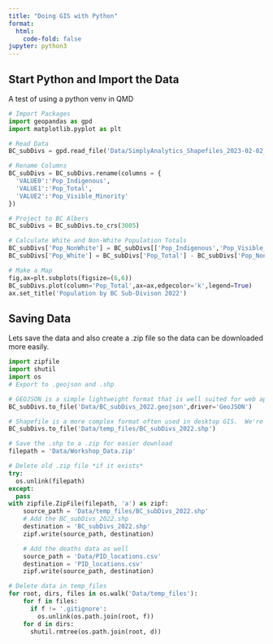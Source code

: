 ```yaml
---
title: "Doing GIS with Python"
format:
  html:
    code-fold: false
jupyter: python3
---
```


## Start Python and Import the Data

A test of using a python venv in QMD



```python
# Import Packages
import geopandas as gpd
import matplotlib.pyplot as plt

# Read Data
BC_subDivs = gpd.read_file('Data/SimplyAnalytics_Shapefiles_2023-02-02_23_07_59_7fa10dab487cee919a8d7e30ddf85ff3.shp')

# Rename Columns
BC_subDivs = BC_subDivs.rename(columns = {
  'VALUE0':'Pop_Indigenous',
  'VALUE1':'Pop_Total',
  'VALUE2':'Pop_Visible_Minority'
})

# Project to BC Albers
BC_subDivs = BC_subDivs.to_crs(3005)

# Calculate White and Non-White Population Totals
BC_subDivs['Pop_NonWhite'] = BC_subDivs[['Pop_Indigenous','Pop_Visible_Minority']].sum(axis=1)
BC_subDivs['Pop_White'] = BC_subDivs['Pop_Total'] - BC_subDivs['Pop_NonWhite']

# Make a Map
fig,ax=plt.subplots(figsize=(6,6))
BC_subDivs.plot(column='Pop_Total',ax=ax,edgecolor='k',legend=True)
ax.set_title('Population by BC Sub-Divison 2022')

```

## Saving Data

Lets save the data and also create a .zip file so the data can be downloaded more easily.

```python
import zipfile
import shutil
import os
# Export to .geojson and .shp

# GEOJSON is a simple lightweight format that is well suited for web applications
BC_subDivs.to_file('Data/BC_subDivs_2022.geojson',driver='GeoJSON')

# Shapefile is a more complex format often used in desktop GIS.  We're saving to a temp folder because we will then zip the data for easier download
BC_subDivs.to_file('Data/temp_files/BC_subDivs_2022.shp')

# Save the .shp to a .zip for easier download
filepath = 'Data/Workshop_Data.zip'

# Delete old .zip file *if it exists*
try:
  os.unlink(filepath)
except:
  pass
with zipfile.ZipFile(filepath, 'a') as zipf:
    source_path = 'Data/temp_files/BC_subDivs_2022.shp'
    # Add the BC_subDivs_2022.shp
    destination = 'BC_subDivs_2022.shp'
    zipf.write(source_path, destination)

    # Add the deaths data as well
    source_path = 'Data/PID_locations.csv'
    destination = 'PID_locations.csv'
    zipf.write(source_path, destination)

# Delete data in temp_files
for root, dirs, files in os.walk('Data/temp_files'):
    for f in files:
      if f != '.gitignore':
        os.unlink(os.path.join(root, f))
    for d in dirs:
      shutil.rmtree(os.path.join(root, d))

```